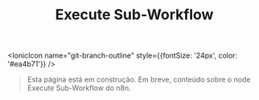 ﻿---
title: Execute Sub-Workflow
sidebar_position: 5
description: Página em construção.
---

<IonicIcon name="git-branch-outline" style={{fontSize: '24px', color: '#ea4b71'}} />

> Esta página está em construção. Em breve, conteúdo sobre o node Execute Sub-Workflow do n8n.
